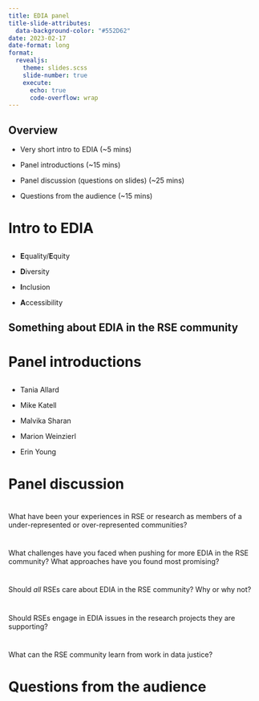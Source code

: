 ```yaml
---
title: EDIA panel
title-slide-attributes:
  data-background-color: "#552D62"
date: 2023-02-17
date-format: long
format: 
  revealjs:
    theme: slides.scss
    slide-number: true
    execute:
      echo: true
      code-overflow: wrap
---
```


## Overview

- Very short intro to EDIA (~5 mins)

- Panel introductions (~15 mins)

- Panel discussion (questions on slides) (~25 mins)

- Questions from the audience (~15 mins)

# Intro to EDIA {background-color="#552D62"}

## 
:::{.incremental .middle .larger200}
- **E**quality/**E**quity

- **D**iversity

- **I**nclusion

- **A**ccessibility

:::

## Something about EDIA in the RSE community


# Panel introductions {background-color="#552D62"}

## 
:::{.middle .larger200}
- Tania Allard

- Mike Katell

- Malvika Sharan

- Marion Weinzierl

- Erin Young

:::

# Panel discussion {background-color="#552D62"}

#

:::{.middle .larger200}
What have been your experiences in RSE or research as members of a under-represented or over-represented communities?
:::

#

:::{.middle .larger200}
What challenges have you faced when pushing for more EDIA in the RSE community? What approaches have you found most promising?
:::

#

:::{.middle .larger200}
Should *all* RSEs care about EDIA in the RSE community? Why or why not? 
:::

# 

:::{.middle .larger200}
Should RSEs engage in EDIA issues in the research projects they are supporting?
:::

# 

:::{.middle .larger200}
What can the RSE community learn from work in data justice?
:::

# Questions from the audience {background-color="#552D62"}